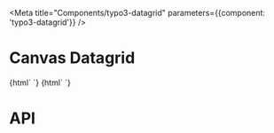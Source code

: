 
<Meta
    title="Components/typo3-datagrid"
    parameters={{component: 'typo3-datagrid'}}
/>

# Canvas Datagrid

<Preview withToolbar>
    <Story name="Simple" height="220px">
    {html`
      <typo3-datagrid
        @typo3-datagrid-contextmenu="${(e) => action(`typo3-datagrid-contextmenu`)(e.detail)}"
        @typo3-datagrid-dblclick="${(e) => action(`typo3-datagrid-dblclick`)(e.detail)}"
        @typo3-datagrid-selection-change="${(e) => action(`typo3-datagrid-selection-change`)(e.detail)}"
        schema='[{"name":"icon", "type":"html", "width":"24", "title":" "}, {"name":"title", "title":"The Title"}, {"name":"description", "title":"The Description"}, {"name":"foo", "title":"The Foo"}]'
        data='[
        {
          "icon": "<svg xmlns=\\"http://www.w3.org/2000/svg\\" viewBox=\\"0 0 16 16\\" width=\\"16\\" height=\\"16\\" style=\\"padding:4px;\\"><g><path fill=\\"#AAA\\" d=\\"M16 4v10H0V2h7l1.3 2H16z\\"/><path opacity=\\".43\\" d=\\"M16 5H8.3L7 7H0V4h16v1z\\"/></g></svg>",
          "title": "row 1 column 1",
          "description": "row 1 column 2",
          "foo": "row 1 column 3"
        },
        {
          "icon": "<svg xmlns=\\"http://www.w3.org/2000/svg\\" viewBox=\\"0 0 16 16\\" width=\\"16\\" height=\\"16\\" style=\\"padding:4px;\\"><g><path fill=\\"#AAA\\" d=\\"M16 4v10H0V2h7l1.3 2H16z\\"/><path opacity=\\".43\\" d=\\"M16 5H8.3L7 7H0V4h16v1z\\"/></g></svg>",
          "title": "row 2 column 1",
          "description": "row 2 column 2",
          "foo": "row 3 column 3"
        },
        {
          "icon": "<svg xmlns=\\"http://www.w3.org/2000/svg\\" viewBox=\\"0 0 16 16\\" width=\\"16\\" height=\\"16\\" style=\\"padding:4px;\\"><g><path fill=\\"#FFC857\\" d=\\"M16 4v10H0V2h7l1.33 2H16z\\"/><path fill=\\"#E8A33D\\" d=\\"M16 5H8.33L7 7H0V4h16v1z\\"/></g></svg>",
          "title": "row 3 column 1",
          "description": "row 3 column 2",
          "foo": "row 3 column 3"
        },
        {
          "icon": "<svg xmlns=\\"http://www.w3.org/2000/svg\\" viewBox=\\"0 0 16 16\\" width=\\"16\\" height=\\"16\\" style=\\"padding:4px;\\"><g><path fill=\\"#AAA\\" d=\\"M16 4v10H0V2h7l1.3 2H16z\\"/><path opacity=\\".43\\" d=\\"M16 5H8.3L7 7H0V4h16v1z\\"/></g></svg>",
          "title": "row 4 column 1",
          "description": "row 4 column 2",
          "foo": "row 4 column 3"
        },
        {
          "icon": "<svg xmlns=\\"http://www.w3.org/2000/svg\\" viewBox=\\"0 0 16 16\\" width=\\"16\\" height=\\"16\\" style=\\"padding:4px;\\"><g><path fill=\\"#FFC857\\" d=\\"M16 4v10H0V2h7l1.33 2H16z\\"/><path fill=\\"#E8A33D\\" d=\\"M16 5H8.33L7 7H0V4h16v1z\\"/></g></svg>",
          "title": "row 5 column 1",
          "description": "row 5 column 2",
          "foo": "row 5 column 3"
        },
        {
          "icon": "<svg xmlns=\\"http://www.w3.org/2000/svg\\" viewBox=\\"0 0 16 16\\" width=\\"16\\" height=\\"16\\" style=\\"padding:4px;\\"><g><path fill=\\"#AAA\\" d=\\"M16 4v10H0V2h7l1.3 2H16z\\"/><path opacity=\\".43\\" d=\\"M16 5H8.3L7 7H0V4h16v1z\\"/></g></svg>",
          "title": "row 6 column 1",
          "description": "row 6 column 2",
          "foo": "row 6 column 3"
        }
      ]'></typo3-datagrid>
    `}
    </Story>
    <Story name="Grid with editable column (description)" height="220px">
    {html`
      <typo3-datagrid
        @typo3-datagrid-value-change="${(e) => action(`typo3-datagrid-value-change`)(e.detail)}"
        @typo3-datagrid-contextmenu="${(e) => action(`typo3-datagrid-contextmenu`)(e.detail)}"
        @typo3-datagrid-dblclick="${(e) => action(`typo3-datagrid-dblclick`)(e.detail)}"
        @typo3-datagrid-selection-change="${(e) => action(`typo3-datagrid-selection-change`)(e.detail)}"
        editableColumns='["description"]'
        schema='[{"name": "identifier", "type": "text", "title": " ", "hidden": true }, {"name":"icon", "type":"html", "width":"24", "title":" "}, {"name":"title", "title":"The Title"}, {"name":"description", "title":"The Description"}, {"name":"foo", "title":"The Foo"}]'
        data='[
        {
          "identifier": "1",
          "icon": "<svg xmlns=\\"http://www.w3.org/2000/svg\\" viewBox=\\"0 0 16 16\\" width=\\"16\\" height=\\"16\\" style=\\"padding:4px;\\"><g><path fill=\\"#AAA\\" d=\\"M16 4v10H0V2h7l1.3 2H16z\\"/><path opacity=\\".43\\" d=\\"M16 5H8.3L7 7H0V4h16v1z\\"/></g></svg>",
          "title": "row 1 column 1",
          "description": "row 1 column 2",
          "foo": "row 1 column 3"
        },
        {
          "identifier": "2",
          "icon": "<svg xmlns=\\"http://www.w3.org/2000/svg\\" viewBox=\\"0 0 16 16\\" width=\\"16\\" height=\\"16\\" style=\\"padding:4px;\\"><g><path fill=\\"#AAA\\" d=\\"M16 4v10H0V2h7l1.3 2H16z\\"/><path opacity=\\".43\\" d=\\"M16 5H8.3L7 7H0V4h16v1z\\"/></g></svg>",
          "title": "row 2 column 1",
          "description": "row 2 column 2",
          "foo": "row 3 column 3"
        }
      ]'></typo3-datagrid>
    `}
    </Story>
</Preview>

# API

<Props of="typo3-datagrid" />
